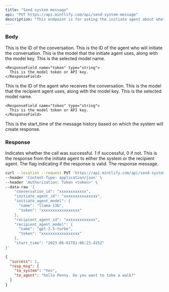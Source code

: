 ```yaml
---
title: "Send system message"
api: "PUT https://api.mintlify.com/api/send-system-message"
description: "This endpoint is for asking the initiate agent about whether it wantsto initiate a message to the recipient agent."
---
```


### Body

<ParamField body="conversation_id" type="string">
  This is the ID of the conversation.
</ParamField>

<ParamField body="initiate_agent_id" type="string">
  This is the ID of the agent who will initiate the conversation.
</ParamField>

<ParamField body="initiate_agent_model" type="object">
  This is the model that the initiate agent uses, along with the model key.
  <Expandable title="Fields">
    <ResponseField name="name" type="string">
      This is the selected model name.
    </ResponseField>

    <ResponseField name="token" type="string">
      This is the model token or API key.
    </ResponseField>

  </Expandable>

</ParamField>

<ParamField body="recipient_agent_id" type="string">
  This is the ID of the agent who receives the conversation.
</ParamField>

<ParamField body="recipient_agent_model" type="object">
  This is the model that the recipient agent uses, along with the model key.
  <Expandable title="Fields">
    <ResponseField name="name" type="string">
      This is the selected model name.
    </ResponseField>

    <ResponseField name="token" type="string">
      This is the model token or API key.
    </ResponseField>

  </Expandable>

</ParamField>

<ParamField body="start_time" type="string">
  This is the start_time of the message history based on which the system will
  create response.
</ParamField>

### Response

<ResponseField name="success" type="number">
  Indicates whether the call was successful. 1 if successful, 0 if not.
</ResponseField>

<ResponseField name="resp_msg" type="object">
  This is the response from the initiate agent to either the system or the
  recipient agent.
  <Expandable title="Fields">
  <ResponseField name="is_valid" type="bool">
    The flag indicating if the response is valid. 
  </ResponseField>

  <ResponseField name="message" type="string">
    The response message.
  </ResponseField>
  </Expandable>
</ResponseField>

<RequestExample>

```bash Example Request
curl --location --request PUT 'https://api.mintlify.com/api/send-system-message' \
--header 'Content-Type: application/json' \
--header 'Authorization: Token <token>' \
--data-raw '{
    "conversation_id": "xxxxxxxxxxxx",
    "initiate_agent_id": "xxxxxxxxxxxxxxx",
    "initiate_agent_model": {
      "name": "llama-13b",
      "token": "xxxxxxxxxxxxxxxxx"
    },
    "recipient_agent_id": "xxxxxxxxxxxxx",
    "recipient_agent_model": {
      "name": "gpt-3.5-turbo",
      "token": "xxxxxxxxxxxxxxxxx"
    },
    "start_time": "2023-06-01T01:06:23.415Z"
}'
```

</RequestExample>

<ResponseExample>

```json Response
{
  "success": 1,
  "resp_msg": {
    "to_system": "Yes",
    "to_agent": "hello Penny. Do you want to take a walk?"
  }
}
```

</ResponseExample>

